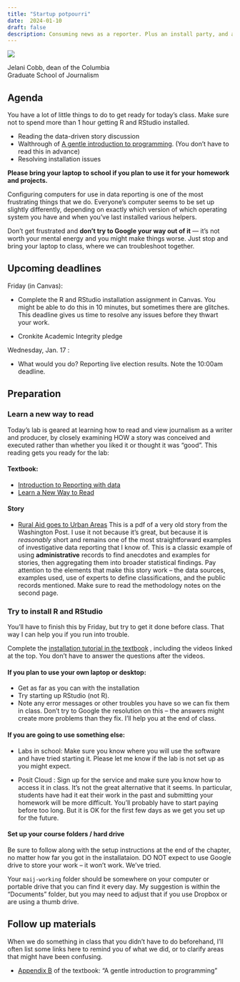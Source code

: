 ```yaml
---
title: "Startup potpourri"
date:  2024-01-10
draft: false
description: Consuming news as a reporter. Plus an install party, and a gentle introduction to programming! 
--- 
```


:::: {.card .mb-3 style="width: 50%;"}
::: {#fig-jelani  }
![](../assets/img/start-story-cobb.png){fig-alt="Jelani Cobb on reading like a writer"}

Jelani Cobb, dean of the Columbia Graduate School of Journalism
:::
::::


## Agenda

You have a lot of little things to do to get ready for today's class. Make sure not to spend more than 1 hour getting R and RStudio installed. 

* Reading the data-driven story discussion
* Walthrough of [A gentle introduction to programming](https://cronkitedata.github.com/djtextbook/appendix-program.html). (You don't have to read this in advance)
* Resolving installation issues

**Please bring your laptop to school if you plan to use it for your homework and projects.**

Configuring computers for use in data reporting is one of the most frustrating things that we do. Everyone's computer seems to be set up slightly differently, depending on exactly which version of which operating system you have and when you've last installed various helpers. 

Don't get frustrated and **don't try to Google your way out of it** --- it's not worth your mental energy and you might make things worse. Just stop and bring your laptop to class, where we can troubleshoot together. 


## Upcoming deadlines

[Friday]{.sked-dates} (in Canvas):

 * Complete the R and RStudio installation assignment in Canvas. You might be able to do this in 10 minutes, but sometimes there are glitches. This deadline gives us time to resolve any issues before they thwart your work. 

 * Cronkite Academic Integrity pledge

[Wednesday, Jan. 17]{.sked-dates} : 

  * What would you do? Reporting live election results. Note the 10:00am deadline. 

## Preparation

### Learn a new way to read

Today's lab is geared at learning how to read and view journalism as a writer and producer, by closely examining HOW a story was conceived and executed rather than whether you liked it or thought it was "good". This reading gets you ready for the lab: 

#### Textbook: 

* [Introduction to Reporting with data](https://cronkitedata.github.io/djtextbook/start.html) 
* [Learn a New Way to Read](https://cronkitedata.github.io/djtextbook/start-story.html) 

#### Story

* [Rural Aid goes to Urban Areas](https://cronkitedata.s3.amazonaws.com/docs/rural_development.pdf) This is a pdf of a very old story from the Washington Post. I use it not because it's  great, but because it is *reasonably* short and remains one of the most straightforward examples of investigative data reporting that I know of. This is a classic example of using **administrative** records to find anecdotes and examples for stories, then aggregating them into broader statistical findings. Pay attention to the elements that make this story work -- the data sources, examples used, use of experts to define classifications, and the public records mentioned. Make sure to read the methodology notes on the second page.

### Try to install R and RStudio 

You'll have to finish this by Friday, but try to get it done before class. That way I can help you if you run into trouble.

Complete the [installation tutorial in the textbook](https://cronkitedata.github.io/djtextbook/r-install.html) , including the videos linked at the top. You don't have to answer the questions after the videos. 

#### If you plan to use your own laptop or desktop:

* Get as far as you can with the installation
* Try starting up RStudio (not R). 
* Note any error messages or other troubles you have so we can fix them in class. Don't try to Google the resolution on this -- the answers might create more problems than they fix. I'll help you at the end of class. 

#### If you are going to use something else: 

* Labs in school: Make sure you know where you will use the software and have tried starting it. Please let me know if the lab is not set up as you might expect. 

* Posit  Cloud : Sign up for the service and make sure you know how to access it in class. It's not the great alternative that it seems. In particular, students have had it eat their work in the past and submitting your homework will be more difficult. You'll probably have to start paying before too long. But it is OK for the first few days as we get you set up for the future.

#### Set up your course folders / hard drive 

Be sure to follow along with the setup instructions at the end of the chapter, no matter how far you got in the installataion.  DO NOT expect to use Google drive to store your work -- it won't work. We've tried. 

Your `maij-working` folder should be somewhere on your computer or portable drive that you can find it every day. My suggestion is within the "Documents" folder, but you may need to adjust that if you  use Dropbox or are using a thumb drive. 

## Follow up materials

When we do something in class that you didn't have to do beforehand, I'll often list some links here to remind you of what we did, or to clarify areas that might have been confusing.

* [Appendix B](https://cronkitedata.github.io/djtextbook/appendix-program.html) of the textbook: "A gentle introduction to programming"
